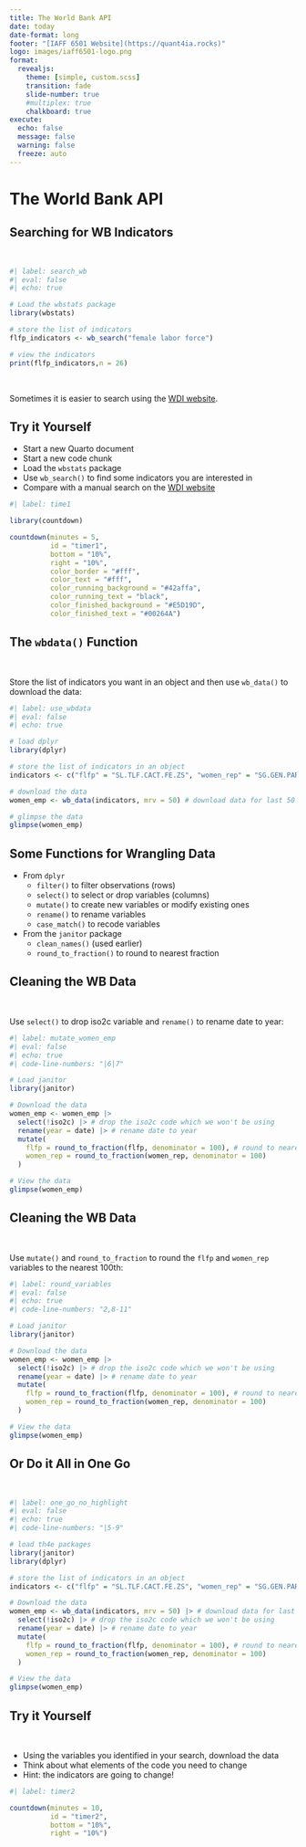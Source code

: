 ```yaml
---
title: The World Bank API
date: today
date-format: long
footer: "[IAFF 6501 Website](https://quant4ia.rocks)"
logo: images/iaff6501-logo.png
format:
  revealjs:
    theme: [simple, custom.scss]
    transition: fade
    slide-number: true
    #multiplex: true
    chalkboard: true
execute:
  echo: false
  message: false
  warning: false
  freeze: auto
---
```


# The World Bank API

## Searching for WB Indicators

<br>

```r
#| label: search_wb
#| eval: false
#| echo: true

# Load the wbstats package
library(wbstats)

# store the list of indicators
flfp_indicators <- wb_search("female labor force") 

# view the indicators
print(flfp_indicators,n = 26) 
```

<br>

Sometimes it is easier to search using the [WDI website](https://databank.worldbank.org/source/world-development-indicators#).
  
## Try it Yourself

- Start a new Quarto document
- Start a new code chunk
- Load the `wbstats` package
- Use `wb_search()` to find some indicators you are interested in
- Compare with a manual search on the [WDI website](https://databank.worldbank.org/source/world-development-indicators#) 

```r
#| label: time1

library(countdown)

countdown(minutes = 5, 
          id = "timer1", 
          bottom = "10%", 
          right = "10%",
          color_border = "#fff",
          color_text = "#fff",
          color_running_background = "#42affa",
          color_running_text = "black",
          color_finished_background = "#E5D19D",
          color_finished_text = "#00264A")
```

## The `wbdata()` Function

<br>

Store the list of indicators you want in an object and then use `wb_data()` to download the data:

```r
#| label: use_wbdata
#| eval: false
#| echo: true

# load dplyr 
library(dplyr) 

# store the list of indicators in an object
indicators <- c("flfp" = "SL.TLF.CACT.FE.ZS", "women_rep" = "SG.GEN.PARL.ZS") 

# download the data 
women_emp <- wb_data(indicators, mrv = 50) # download data for last 50 yrs

# glimpse the data
glimpse(women_emp)
```

## Some Functions for Wrangling Data {.smaller}

- From `dplyr`
  - `filter()` to filter observations (rows)
  - `select()` to select or drop variables (columns)
  - `mutate()` to create new variables or modify existing ones
  - `rename()` to rename variables
  - `case_match()` to recode variables
- From the `janitor` package
  - `clean_names()` (used earlier)
  - `round_to_fraction()` to round to nearest fraction

## Cleaning the WB Data

<br>

Use `select()` to drop iso2c variable and `rename()` to rename date to year:

```r
#| label: mutate_women_emp
#| eval: false
#| echo: true
#| code-line-numbers: "|6|7"

# Load janitor
library(janitor) 

# Download the data  
women_emp <- women_emp |> 
  select(!iso2c) |> # drop the iso2c code which we won't be using
  rename(year = date) |> # rename date to year 
  mutate(
    flfp = round_to_fraction(flfp, denominator = 100), # round to nearest 100th
    women_rep = round_to_fraction(women_rep, denominator = 100) 
  )

# View the data
glimpse(women_emp) 
```

## Cleaning the WB Data

<br>

Use `mutate()` and `round_to_fraction` to round the `flfp` and `women_rep` variables to the nearest 100th:

```r
#| label: round_variables
#| eval: false
#| echo: true
#| code-line-numbers: "2,8-11"

# Load janitor
library(janitor) 

# Download the data  
women_emp <- women_emp |> 
  select(!iso2c) |> # drop the iso2c code which we won't be using
  rename(year = date) |> # rename date to year 
  mutate(
    flfp = round_to_fraction(flfp, denominator = 100), # round to nearest 100th
    women_rep = round_to_fraction(women_rep, denominator = 100) 
  )

# View the data
glimpse(women_emp) 
```

## Or Do it All in One Go

<br> 

```r
#| label: one_go_no_highlight
#| eval: false
#| echo: true
#| code-line-numbers: "|5-9"

# load th4e packages
library(janitor)
library(dplyr)

# store the list of indicators in an object
indicators <- c("flfp" = "SL.TLF.CACT.FE.ZS", "women_rep" = "SG.GEN.PARL.ZS") 

# Download the data  
women_emp <- wb_data(indicators, mrv = 50) |> # download data for last 50 yrs
  select(!iso2c) |> # drop the iso2c code which we won't be using
  rename(year = date) |> # rename date to year 
  mutate(
    flfp = round_to_fraction(flfp, denominator = 100), # round to nearest 100th
    women_rep = round_to_fraction(women_rep, denominator = 100) 
  )

# View the data
glimpse(women_emp) 
```

## Try it Yourself

<br>

- Using the variables you identified in your search, download the data
- Think about what elements of the code you need to change
- Hint: the indicators are going to change!

```r
#| label: timer2

countdown(minutes = 10, 
          id = "timer2", 
          bottom = "10%", 
          right = "10%")
```

